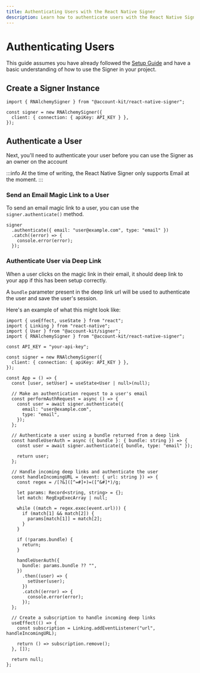 ```yaml
---
title: Authenticating Users with the React Native Signer
description: Learn how to authenticate users with the React Native Signer
---
```


# Authenticating Users

This guide assumes you have already followed the [Setup Guide](/react-native/signer/setup-guide) and have a basic understanding of how to use the Signer in your project.

## Create a Signer Instance

```tsx
import { RNAlchemySigner } from "@account-kit/react-native-signer";

const signer = new RNAlchemySigner({
  client: { connection: { apiKey: API_KEY } },
});
```

## Authenticate a User

Next, you'll need to authenticate your user before you can use the Signer as an owner on the account

:::info
At the time of writing, the React Native Signer only supports Email at the moment.
:::

### Send an Email Magic Link to a User

To send an email magic link to a user, you can use the `signer.authenticate()` method.

```tsx
signer
  .authenticate({ email: "user@example.com", type: "email" })
  .catch((error) => {
    console.error(error);
  });
```

### Authenticate User via Deep Link

When a user clicks on the magic link in their email, it should deep link to your app if this has been setup correctly.

A `bundle` parameter present in the deep link url will be used to authenticate the user and save the user's session.

Here's an example of what this might look like:

```tsx [example.tsx] twoslash
import { useEffect, useState } from "react";
import { Linking } from "react-native";
import { User } from "@account-kit/signer";
import { RNAlchemySigner } from "@account-kit/react-native-signer";

const API_KEY = "your-api-key";

const signer = new RNAlchemySigner({
  client: { connection: { apiKey: API_KEY } },
});

const App = () => {
  const [user, setUser] = useState<User | null>(null);

  // Make an authentication request to a user's email
  const performAuthRequest = async () => {
    const user = await signer.authenticate({
      email: "user@example.com",
      type: "email",
    });
  };

  // Authenticate a user using a bundle returned from a deep link
  const handleUserAuth = async ({ bundle }: { bundle: string }) => {
    const user = await signer.authenticate({ bundle, type: "email" });

    return user;
  };

  // Handle incoming deep links and authenticate the user
  const handleIncomingURL = (event: { url: string }) => {
    const regex = /[?&]([^=#]+)=([^&#]*)/g;

    let params: Record<string, string> = {};
    let match: RegExpExecArray | null;

    while ((match = regex.exec(event.url))) {
      if (match[1] && match[2]) {
        params[match[1]] = match[2];
      }
    }

    if (!params.bundle) {
      return;
    }

    handleUserAuth({
      bundle: params.bundle ?? "",
    })
      .then((user) => {
        setUser(user);
      })
      .catch((error) => {
        console.error(error);
      });
  };

  // Create a subscription to handle incoming deep links
  useEffect(() => {
    const subscription = Linking.addEventListener("url", handleIncomingURL);

    return () => subscription.remove();
  }, []);

  return null;
};
```
